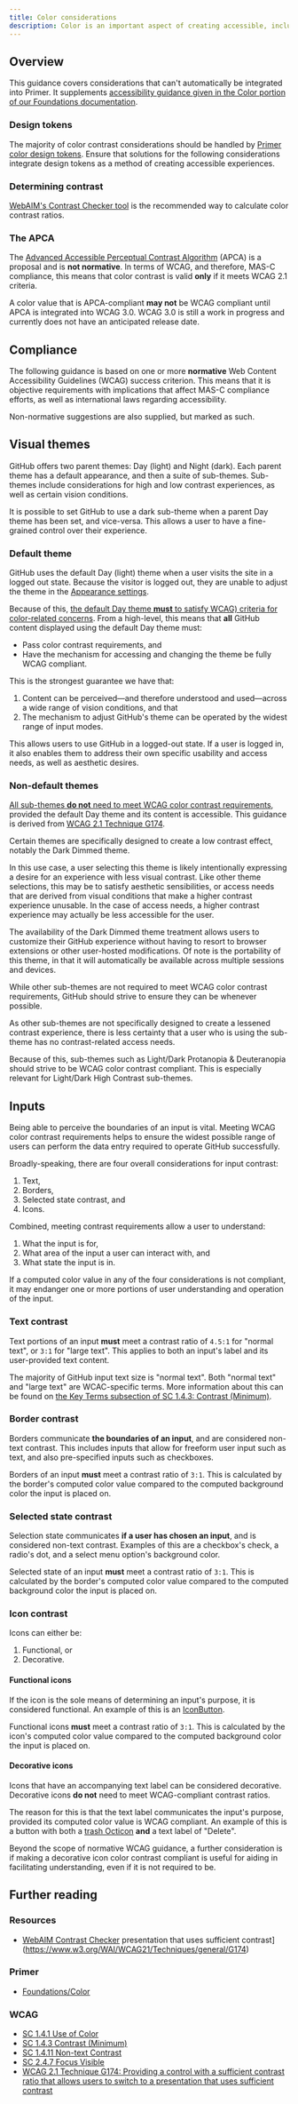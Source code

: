 ```yaml
---
title: Color considerations
description: Color is an important aspect of creating accessible, inclusive experiences. 
---
```


## Overview

This guidance covers considerations that can't automatically be integrated into Primer. It supplements [accessibility guidance given in the Color portion of our Foundations documentation](https://primer.style/design/foundations/color#accessibility).

### Design tokens

The majority of color contrast considerations should be handled by [Primer color design tokens](https://primer.style/design/foundations/color#how-to-use-color-for-product-ui). Ensure that solutions for the following considerations integrate design tokens as a method of creating accessible experiences.

### Determining contrast

[WebAIM's Contrast Checker tool](https://webaim.org/resources/contrastchecker/) is the recommended way to calculate color contrast ratios.

### The APCA

The [Advanced Accessible Perceptual Contrast Algorithm](https://www.myndex.com/APCA/) (<abbr>APCA</abbr>) is a proposal and is **not normative**. In terms of WCAG, and therefore, MAS-C compliance, this means that color contrast is valid **only** if it meets WCAG 2.1 criteria. 

A color value that is APCA-compliant **may not** be WCAG compliant until APCA is integrated into WCAG 3.0. WCAG 3.0 is still a work in progress and currently does not have an anticipated release date.

## Compliance 

The following guidance is based on one or more **normative** Web Content Accessibility Guidelines (<abbr>WCAG</abbr>) success criterion. This means that it is objective requirements with implications that affect MAS-C compliance efforts, as well as international laws regarding accessibility.

Non-normative suggestions are also supplied, but marked as such.

## Visual themes

GitHub offers two parent themes: Day (light) and Night (dark). Each parent theme has a default appearance, and then a suite of sub-themes. Sub-themes include considerations for high and low contrast experiences, as well as certain vision conditions.

It is possible to set GitHub to use a dark sub-theme when a parent Day theme has been set, and vice-versa. This allows a user to have a fine-grained control over their experience.

### Default theme

GitHub uses the default Day (light) theme when a user visits the site in a logged out state. Because the visitor is logged out, they are unable to adjust the theme in the [Appearance settings](https://github.com/settings/appearance).

Because of this, [the default Day theme **must** to satisfy WCAG) criteria for color-related concerns](https://github.com/github/accessibility/blob/main/docs/coaching-recommendations/primer/color-modes.md#guidance). From a high-level, this means that **all** GitHub content displayed using the default Day theme must:

- Pass color contrast requirements, and
- Have the mechanism for accessing and changing the theme be fully WCAG compliant.

This is the strongest guarantee we have that: 

1. Content can be perceived—and therefore understood and used—across a wide range of vision conditions, and that
2. The mechanism to adjust GitHub's theme can be operated by the widest range of input modes.

This allows users to use GitHub in a logged-out state. If a user is logged in, it also enables them to address their own specific usability and access needs, as well as aesthetic desires.

### Non-default themes

[All sub-themes **do not** need to meet WCAG color contrast requirements](https://github.com/github/accessibility/blob/main/docs/coaching-recommendations/primer/color-modes.md#guidance), provided the default Day theme and its content is accessible. This guidance is derived from [WCAG 2.1 Technique G174](https://www.w3.org/WAI/WCAG21/Techniques/general/G174).

Certain themes are specifically designed to create a low contrast effect, notably the Dark Dimmed theme. 

In this use case, a user selecting this theme is likely intentionally expressing a desire for an experience with less visual contrast. Like other theme selections, this may be to satisfy aesthetic sensibilities, or access needs that are derived from visual conditions that make a higher contrast experience unusable. In the case of access needs, a higher contrast experience may actually be less accessible for the user.

The availability of the Dark Dimmed theme treatment allows users to customize their GitHub experience without having to resort to browser extensions or other user-hosted modifications. Of note is the portability of this theme, in that it will automatically be available across multiple sessions and devices.

While other sub-themes are not required to meet WCAG color contrast requirements, GitHub should strive to ensure they can be whenever possible. 

As other sub-themes are not specifically designed to create a lessened contrast experience, there is less certainty that a user who is using the sub-theme has no contrast-related access needs. 

Because of this, sub-themes such as Light/Dark Protanopia & Deuteranopia should strive to be WCAG color contrast compliant. This is especially relevant for Light/Dark High Contrast sub-themes.

## Inputs

Being able to perceive the boundaries of an input is vital. Meeting WCAG color contrast requirements helps to ensure the widest possible range of users can perform the data entry required to operate GitHub successfully.

Broadly-speaking, there are four overall considerations for input contrast:

1. Text,
2. Borders, 
3. Selected state contrast, and
4. Icons.

Combined, meeting contrast requirements allow a user to understand:

1. What the input is for,
2. What area of the input a user can interact with, and
3. What state the input is in.

If a computed color value in any of the four considerations is not compliant, it may endanger one or more portions of user understanding and operation of the input.

### Text contrast

Text portions of an input **must** meet a contrast ratio of `4.5:1` for "normal text", or `3:1` for "large text". This applies to both an input's label and its user-provided text content.

The majority of GitHub input text size is "normal text". Both "normal text" and "large text" are WCAC-specific terms. More information about this can be found on [the Key Terms subsection of SC 1.4.3: Contrast (Minimum)](https://www.w3.org/WAI/WCAG21/Understanding/contrast-minimum.html#dfn-large-scale).

### Border contrast

Borders communicate **the boundaries of an input**, and are considered non-text contrast. This includes inputs that allow for freeform user input such as text, and also pre-specified inputs such as checkboxes.

Borders of an input **must** meet a contrast ratio of `3:1`. This is calculated by the border's computed color value compared to the computed background color the input is placed on.

### Selected state contrast

Selection state communicates **if a user has chosen an input**, and is considered non-text contrast. Examples of this are a checkbox's check, a radio's dot, and a select menu option's background color.

Selected state of an input **must** meet a contrast ratio of `3:1`. This is calculated by the border's computed color value compared to the computed background color the input is placed on.

### Icon contrast

Icons can either be:

1. Functional, or
2. Decorative.

#### Functional icons

If the icon is the sole means of determining an input's purpose, it is considered functional. An example of this is an [IconButton](https://primer.style/design/components/icon-button).

Functional icons **must** meet a contrast ratio of `3:1`. This is calculated by the icon's computed color value compared to the computed background color the input is placed on.

#### Decorative icons

Icons that have an accompanying text label can be considered decorative. Decorative icons **do not** need to meet WCAG-compliant contrast ratios.

The reason for this is that the text label communicates the input's purpose, provided its computed color value is WCAG compliant. An example of this is a button with both a [trash Octicon](https://primer.style/design/foundations/icons/trash-16) **and** a text label of "Delete".

Beyond the scope of normative WCAG guidance, a further consideration is if making a decorative icon color contrast compliant is useful for aiding in facilitating understanding, even if it is not required to be.

## Further reading

### Resources

- [WebAIM Contrast Checker](https://webaim.org/resources/contrastchecker/)
presentation that uses sufficient contrast](https://www.w3.org/WAI/WCAG21/Techniques/general/G174)

### Primer

- [Foundations/Color](https://primer.style/design/foundations/color)

### WCAG

- [SC 1.4.1 Use of Color](https://www.w3.org/WAI/WCAG21/Understanding/use-of-color.html)
- [SC 1.4.3 Contrast (Minimum)](https://www.w3.org/WAI/WCAG21/Understanding/contrast-minimum.html)
- [SC 1.4.11 Non-text Contrast](https://www.w3.org/WAI/WCAG21/Understanding/non-text-contrast.html)
- [SC 2.4.7 Focus Visible](https://www.w3.org/WAI/WCAG21/Understanding/focus-visible.html)
- [WCAG 2.1 Technique G174: Providing a control with a sufficient contrast ratio that allows users to switch to a presentation that uses sufficient contrast](https://www.w3.org/WAI/WCAG21/Techniques/general/G174)

